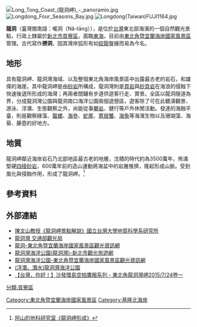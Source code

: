 [[File:Long_Tong_Coast_(龍洞岬)_-_panoramio.jpg|thumb]]
[[File:Longdong_Four_Seasons_Bay.jpg|thumb]]
[[File:Longdong(Taiwan)FUJI1164.jpg|thumb]]

{{Portal|新北}}
'''龍洞'''（臺灣閩南語：嚨洞（Nâ-tāng）），是位於[[台灣|台灣]]東北部海濱的一個自然觀光景點，行政上隸屬於[[新北市|新北市]][[貢寮區|貢寮區]]，面臨[[東海|東海]]，目前由[[東北角暨宜蘭海岸國家風景區|東北角暨宜蘭海岸國家風景區]]管理。古代寫作'''撈洞'''，因其灣岸弧形有如[[蛟龍|蛟龍]]盤據而易為今名。

==地形==
具有龍洞岬、龍洞灣海域、以及整個東北角海岸風景區中出露最古老的岩石，和雄偉的海崖。其中龍洞岬是由[[砂岩|砂岩]]所構成，龍洞灣則是[[頁岩|頁岩]]與[[砂頁岩|砂頁岩]]在海浪的侵蝕下快速後退所形成的海灣；再兩者間鋪有步道供遊客行走、賞景。全區以龍洞隧道為界，分成龍洞灣公園與龍洞南口海洋公園兩個遊憩區，遊客除了可在此聽濤觀景、游泳、浮潛、生態觀察之外，尚能從事[[攀岩|攀岩]]、健行等戶外休閒活動。發達的海蝕平臺，則是觀察綠藻、[[蜑螺|蜑螺]]、[[海參|海參]]、[[蛇尾|蛇尾]]、[[寄居蟹|寄居蟹]]、[[海兔|海兔]]等海濱生物以及珊瑚藻、海葵、藤壺的好地方。

==地質==
龍洞岬鄰近海岸岩石乃北部地區最古老的地層，沈積的時代約為3500萬年，佈滿堅硬[[四稜砂岩|四稜砂岩]]，600萬年前的造山運動將海盆中的岩層推擠，隆起形成山脈。受到風化與侵蝕作用，形成了龍洞岬。<ref>[http://ashan.gl.ntu.edu.tw/chinese/GeoPark/LungDong/index-LungDong_main01.html   阿山的地科研究室《龍洞岬形成》]</ref>

==參考資料==
{{reflist}}

==外部連結==
{{Commons category|Longdong (Taiwan)}}
*[http://ashan.gl.ntu.edu.tw/chinese/GeoPark/LungDong/index-LungDong_main05.html   陳文山教授《龍洞岬景點解說》國立台灣大學地質科學系研究所]
*[https://www.taiwan.net.tw/m1.aspx?sNo=0001091&id=9656 龍洞灣 交通部觀光局]
*[https://www.necoast-nsa.gov.tw/Area-Content.aspx?a=148&l=1 龍洞-東北角暨宜蘭海岸國家風景區觀光資訊網]
*[https://tour.ntpc.gov.tw/zh-tw/Attraction/Detail?wnd_id=60&id=109637 龍洞灣海洋公園(龍洞灣)-新北市觀光旅遊網]
*[https://www.necoast-nsa.gov.tw/Attraction-Content.aspx?a=184&l=1 龍洞灣海洋公園-東北角暨宜蘭海岸國家風景區觀光資訊網]
*[http://longdong-oceanpark.emmm.tw/?ptype=info (浮潛、潛水)龍洞灣海洋公園]
*[https://www.youtube.com/watch?v=9EellnLHEY4&list=PLOEs_R7Am6v_OgFukirZQUDsf2mpKuF3K&index=12/ 【台灣，你好！】沙發環島空拍鷹眼系列 - 東北角龍洞灣岬2015/7/24卷一]

[[Category:東北角暨宜蘭海岸國家風景區|Category:東北角暨宜蘭海岸國家風景區]]
[[Category:基隆北海岸|Category:基隆北海岸]]
[[分類:貢寮區|分類:貢寮區]]